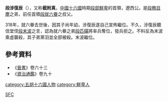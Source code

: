 '''段涉復辰'''（{{bd||？|318年|catIdx=d}}），又称'''截附真'''，[[中國|中國]][[十六國|十六國]]時期[[段部鮮卑|段部鮮卑]]的首領，遼西公。是[[段務目塵|段務目塵]]之弟，前任首領[[段就六眷|段就六眷]]之叔父。

318年，就六眷去世後，因其子尚年幼，涉復辰遂自己宣佈繼位。不久，涉復辰聽信堂侄[[段末波|段末波]]之言，認為就六眷之弟[[段匹磾|段匹磾]]將率兵奪位，發兵拒之。不料反為末波乘虛襲殺，其子弟黨羽並全部被殺。末波繼位。

{{中国皇帝|侄[[段就六眷|段就六眷]]|堂侄[[段末波|段末波]]|[[东晋十六国君主列表#段部鮮卑|段部鮮卑]]首領<br>遼西公|318}}

==參考資料==
*《[[晉書|晉書]]》卷六十三
*《[[資治通鑑|資治通鑑]]》卷九十

[[category:五胡十六國人物|category:五胡十六國人物]] 
[[category:鮮卑人|category:鮮卑人]]
[[Category:段姓|SFC]]